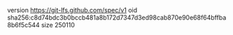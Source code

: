 version https://git-lfs.github.com/spec/v1
oid sha256:c8d74bdc3b0bccb481a8b172d7347d3ed98cab870e90e68f64bffba8b6f5c544
size 250110
